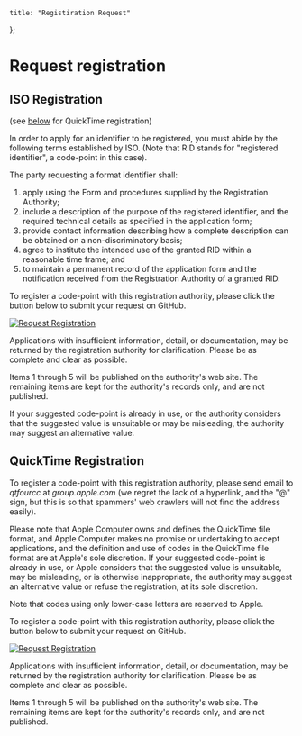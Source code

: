     title: "Registiration Request"
};

# Request registration

## ISO Registration

(see [below](#quicktime-registration) for QuickTime registration)

In order to apply for an identifier to be registered, you must abide by the following terms established by ISO. (Note that RID stands for "registered identifier", a code-point in this case).

The party requesting a format identifier shall:

1.  apply using the Form and procedures supplied by the Registration Authority;
2.  include a description of the purpose of the registered identifier, and the required technical details as specified in the application form;
3.  provide contact information describing how a complete description can be obtained on a non-discriminatory basis;
4.  agree to institute the intended use of the granted RID within a reasonable time frame; and
5.  to maintain a permanent record of the application form and the notification received from the Registration Authority of a granted RID.

To register a code-point with this registration authority, please click the button below to submit your request on GitHub.

[![Request Registration](https://img.shields.io/badge/ISO%20Registration-Submit%20on%20GitHub-blue.svg)](https://github.com/mp4ra/mp4ra.github.io/issues/new?template=new-codepoint-request-template.yml&labels=ISO)

Applications with insufficient information, detail, or documentation, may be returned by the registration authority for clarification. Please be as complete and clear as possible.

Items 1 through 5 will be published on the authority's web site. The remaining items are kept for the authority's records only, and are not published.

If your suggested code-point is already in use, or the authority considers that the suggested value is unsuitable or may be misleading, the authority may suggest an alternative value.

## QuickTime Registration

To register a code-point with this registration authority, please send email to _qtfourcc_ at _group.apple.com_ (we regret the lack of a hyperlink, and the "@" sign, but this is so that spammers' web crawlers will not find the address easily).

Please note that Apple Computer owns and defines the QuickTime file format, and Apple Computer makes no promise or undertaking to accept applications, and the definition and use of codes in the QuickTime file format are at Apple's sole discretion. If your suggested code-point is already in use, or Apple considers that the suggested value is unsuitable, may be misleading, or is otherwise inappropriate, the authority may suggest an alternative value or refuse the registration, at its sole discretion.

Note that codes using only lower-case letters are reserved to Apple.

To register a code-point with this registration authority, please click the button below to submit your request on GitHub.

[![Request Registration](https://img.shields.io/badge/QuickTime%20Registration-Submit%20on%20GitHub-blue.svg)](https://github.com/mp4ra/mp4ra.github.io/issues/new?template=new-codepoint-request-template.yml&labels=QuickTime)

Applications with insufficient information, detail, or documentation, may be returned by the registration authority for clarification. Please be as complete and clear as possible.

Items 1 through 5 will be published on the authority's web site. The remaining items are kept for the authority's records only, and are not published.
